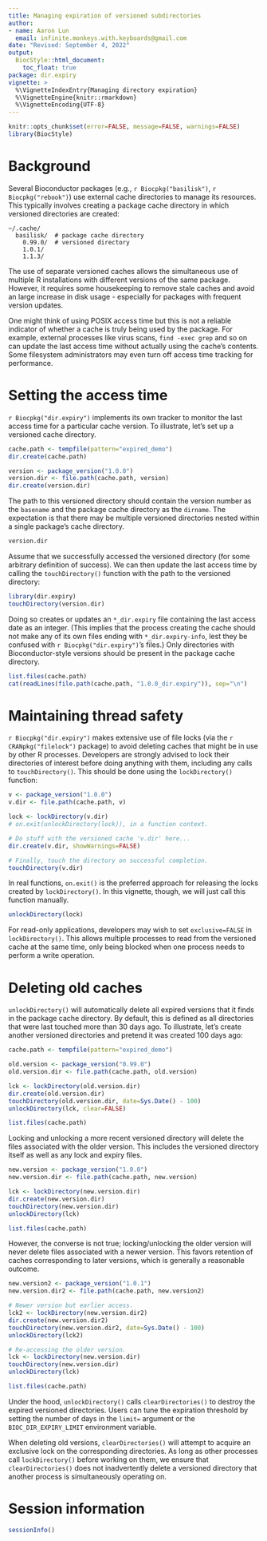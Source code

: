 ```yaml
---
title: Managing expiration of versioned subdirectories
author: 
- name: Aaron Lun
  email: infinite.monkeys.with.keyboards@gmail.com
date: "Revised: September 4, 2022"
output:
  BiocStyle::html_document:
    toc_float: true
package: dir.expiry
vignette: >
  %\VignetteIndexEntry{Managing directory expiration}
  %\VignetteEngine{knitr::rmarkdown}
  %\VignetteEncoding{UTF-8}    
---
```


```r
knitr::opts_chunk$set(error=FALSE, message=FALSE, warnings=FALSE)
library(BiocStyle)
```

# Background

Several Bioconductor packages (e.g., `r Biocpkg("basilisk")`, `r Biocpkg("rebook")`) use external cache directories to manage its resources.
This typically involves creating a package cache directory in which versioned directories are created:

```
~/.cache/
  basilisk/  # package cache directory
    0.99.0/  # versioned directory
    1.0.1/
    1.1.3/
```

The use of separate versioned caches allows the simultaneous use of multiple R installations with different versions of the same package.
However, it requires some housekeeping to remove stale caches and avoid an large increase in disk usage - especially for packages with frequent version updates.

One might think of using POSIX access time but this is not a reliable indicator of whether a cache is truly being used by the package.
For example, external processes like virus scans, `find -exec grep` and so on can update the last access time without actually using the cache's contents.
Some filesystem administrators may even turn off access time tracking for performance.

# Setting the access time

`r Biocpkg("dir.expiry")` implements its own tracker to monitor the last access time for a particular cache version.
To illustrate, let's set up a versioned cache directory.

```r
cache.path <- tempfile(pattern="expired_demo")
dir.create(cache.path)

version <- package_version("1.0.0")
version.dir <- file.path(cache.path, version)
dir.create(version.dir)
```

The path to this versioned directory should contain the version number as the `basename` and the package cache directory as the `dirname`.
The expectation is that there may be multiple versioned directories nested within a single package's cache directory.

```r
version.dir
```

Assume that we successfully accessed the versioned directory (for some arbitrary definition of success).
We can then update the last access time by calling the `touchDirectory()` function with the path to the versioned directory:

```r
library(dir.expiry)
touchDirectory(version.dir)
```

Doing so creates or updates an `*_dir.expiry` file containing the last access date as an integer.
(This implies that the process creating the cache should not make any of its own files ending with `*_dir.expiry-info`, lest they be confused with `r Biocpkg("dir.expiry")`'s files.)
Only directories with Bioconductor-style versions should be present in the package cache directory.

```r
list.files(cache.path)
cat(readLines(file.path(cache.path, "1.0.0_dir.expiry")), sep="\n")
```

# Maintaining thread safety

`r Biocpkg("dir.expiry")` makes extensive use of file locks (via the `r CRANpkg("filelock")` package) to avoid deleting caches that might be in use by other R processes.
Developers are strongly advised to lock their directories of interest before doing anything with them, including any calls to `touchDirectory()`.
This should be done using the `lockDirectory()` function:

```r
v <- package_version("1.0.0")
v.dir <- file.path(cache.path, v)

lock <- lockDirectory(v.dir)
# on.exit(unlockDirectory(lock)), in a function context.

# Do stuff with the versioned cache 'v.dir' here...
dir.create(v.dir, showWarnings=FALSE)

# Finally, touch the directory on successful completion.
touchDirectory(v.dir)
```

In real functions, `on.exit()` is the preferred approach for releasing the locks created by `lockDirectory()`.
In this vignette, though, we will just call this function manually.

```r
unlockDirectory(lock) 
```

For read-only applications, developers may wish to set `exclusive=FALSE` in `lockDirectory()`.
This allows multiple processes to read from the versioned cache at the same time, only being blocked when one process needs to perform a write operation.

# Deleting old caches

`unlockDirectory()` will automatically delete all expired versions that it finds in the package cache directory.
By default, this is defined as all directories that were last touched more than 30 days ago.
To illustrate, let's create another versioned directories and pretend it was created 100 days ago:

```r
cache.path <- tempfile(pattern="expired_demo")

old.version <- package_version("0.99.0")
old.version.dir <- file.path(cache.path, old.version)

lck <- lockDirectory(old.version.dir)
dir.create(old.version.dir)
touchDirectory(old.version.dir, date=Sys.Date() - 100)
unlockDirectory(lck, clear=FALSE)

list.files(cache.path)
```

Locking and unlocking a more recent versioned directory will delete the files associated with the older version.
This includes the versioned directory itself as well as any lock and expiry files.

```r
new.version <- package_version("1.0.0")
new.version.dir <- file.path(cache.path, new.version)

lck <- lockDirectory(new.version.dir)
dir.create(new.version.dir)
touchDirectory(new.version.dir)
unlockDirectory(lck)

list.files(cache.path)
```

However, the converse is not true; locking/unlocking the older version will never delete files associated with a newer version.
This favors retention of caches corresponding to later versions, which is generally a reasonable outcome. 

```r
new.version2 <- package_version("1.0.1")
new.version.dir2 <- file.path(cache.path, new.version2)

# Newer version but earlier access.
lck2 <- lockDirectory(new.version.dir2)
dir.create(new.version.dir2)
touchDirectory(new.version.dir2, date=Sys.Date() - 100) 
unlockDirectory(lck2)

# Re-accessing the older version.
lck <- lockDirectory(new.version.dir)
touchDirectory(new.version.dir)
unlockDirectory(lck)

list.files(cache.path)
```

Under the hood, `unlockDirectory()` calls `clearDirectories()` to destroy the expired versioned directories.
Users can tune the expiration threshold by setting the number of days in the `limit=` argument or the `BIOC_DIR_EXPIRY_LIMIT` environment variable.

When deleting old versions, `clearDirectories()` will attempt to acquire an exclusive lock on the corresponding directories.
As long as other processes call `lockDirectory()` before working on them,
we ensure that `clearDirectories()` does not inadvertently delete a versioned directory that another process is simultaneously operating on.

# Session information {-}

```r
sessionInfo()
```
